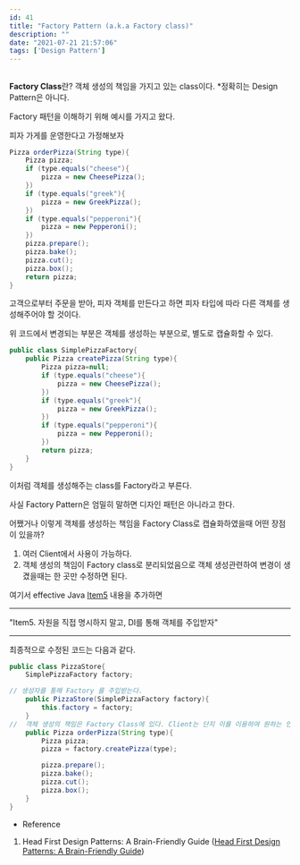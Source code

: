 ```yaml
---
id: 41
title: "Factory Pattern (a.k.a Factory class)"
description: ""
date: "2021-07-21 21:57:06"
tags: ['Design Pattern']
---
```

##
<strong>Factory Class</strong>란?
객체 생성의 책임을 가지고 있는 class이다.
*정확히는 Design Pattern은 아니다. 


Factory 패턴을 이해하기 위해 예시를 가지고 왔다. 

피자 가게를 운영한다고 가정해보자

```java
Pizza orderPizza(String type){
    Pizza pizza;
    if (type.equals("cheese"){
        pizza = new CheesePizza();
    })
    if (type.equals("greek"){
        pizza = new GreekPizza();
    })
    if (type.equals("pepperoni"){
        pizza = new Pepperoni();
    })
    pizza.prepare();
    pizza.bake();
    pizza.cut();
    pizza.box();
    return pizza;
}
```
고객으로부터 주문을 받아, 피자 객체를 만든다고 하면 피자 타입에 따라 다른 객체를 생성해주어야 할 것이다. 

위 코드에서 변경되는 부분은 객체를 생성하는 부분으로, 별도로 캡슐화할 수 있다.

```java
public class SimplePizzaFactory{
    public Pizza createPizza(String type){
        Pizza pizza=null;
        if (type.equals("cheese"){
            pizza = new CheesePizza();
        })
        if (type.equals("greek"){
            pizza = new GreekPizza();
        })
        if (type.equals("pepperoni"){
            pizza = new Pepperoni();
        })
        return pizza;
    }
}
```
이처럼 객체를 생성해주는 class를 Factory라고 부른다. 

사실 Factory Pattern은 엄밀히 말하면 디자인 패턴은 아니라고 한다. 

어쨌거나 이렇게 객체를 생성하는 책임을 Factory Class로 캡슐화하였을때 어떤 장점이 있을까?

1. 여러 Client에서 사용이 가능하다.
2. 객체 생성의 책임이 Factory class로 분리되었음으로 객체 생성관련하여 변경이 생겼을때는 한 곳만 수정하면 된다. 

여기서 effective Java [Item5](http://localhost:5000/2021/07/21/2021-07-21-item5/#more) 내용을 추가하면
<hr>
"Item5. 자원을 직접 명시하지 말고, DI를 통해 객체를 주입받자" 
<hr>
최종적으로 수정된 코드는 다음과 같다.

```java
public class PizzaStore{
    SimplePizzaFactory factory;

// 생성자를 통해 Factory 를 주입받는다.
    public PizzaStore(SimplePizzaFactory factory){
        this.factory = factory;
    }
//  객체 생성의 책임은 Factory Class에 있다. Client는 단지 이를 이용하여 원하는 인스턴스를 만들어 낸다. 
    public Pizza orderPizza(String type){
        Pizza pizza;
        pizza = factory.createPizza(type);

        pizza.prepare();
        pizza.bake();
        pizza.cut();
        pizza.box();
    }
}
```

- Reference 
1. Head First Design Patterns: A Brain-Friendly Guide ([Head First Design Patterns: A Brain-Friendly Guide](https://www.amazon.com/Head-First-Design-Patterns-Brain-Friendly/dp/0596007124))